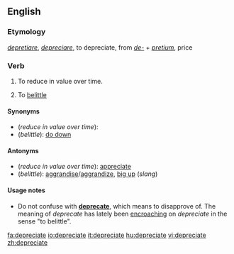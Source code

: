 ==English==
===Etymology===
{{L.}} ''[[depretiare]]'', ''[[depreciare]]'', to depreciate, from ''[[de-#Latin|de-]]'' + ''[[pretium]]'', price

===Verb===
{{en-verb|depreciat|ing}}

#{{intransitive}} To reduce in value over time.
#{{transitive}} To [[belittle]]

====Synonyms====
*(''reduce in value over time''):
*(''belittle''): [[do down]]

====Antonyms====
*(''reduce in value over time''): [[appreciate]]
*(''belittle''): [[aggrandise]]/[[aggrandize]], [[big up]] (''slang'')

====Usage notes====
* Do not confuse with '''[[deprecate]]''', which means to disapprove of. The meaning of ''deprecate'' has lately been [[encroach]]ing on ''depreciate'' in the sense "to belittle".

[[fa:depreciate]]
[[io:depreciate]]
[[it:depreciate]]
[[hu:depreciate]]
[[vi:depreciate]]
[[zh:depreciate]]
